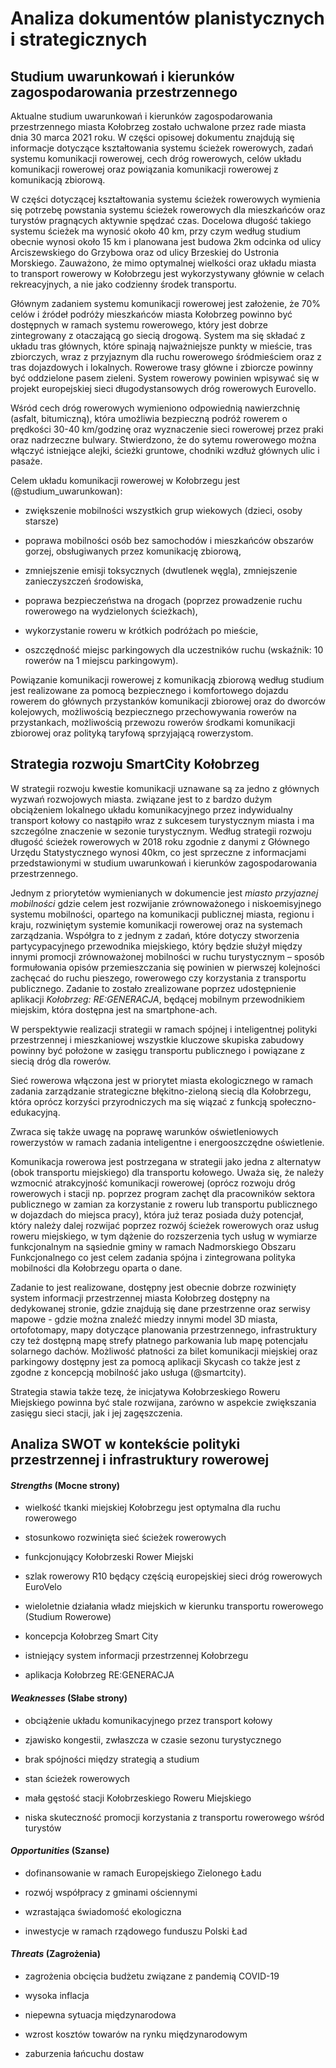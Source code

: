 # Analiza dokumentów planistycznych i strategicznych {#polityka}

##	Studium uwarunkowań i kierunków zagospodarowania przestrzennego {#studium}

Aktualne studium uwarunkowań i kierunków zagospodarowania przestrzennego miasta Kołobrzeg zostało uchwalone przez rade miasta dnia 30 marca 2021 roku. 
W części opisowej dokumentu znajdują się informacje dotyczące kształtowania systemu ścieżek rowerowych, zadań systemu komunikacji rowerowej, cech dróg rowerowych, celów układu komunikacji rowerowej oraz powiązania komunikacji rowerowej z komunikacją zbiorową.

W części dotyczącej kształtowania systemu ścieżek rowerowych wymienia się potrzebę powstania systemu ścieżek rowerowych dla mieszkańców oraz turystów pragnących aktywnie spędzać czas.  Docelowa długość takiego systemu ścieżek ma wynosić około 40 km, przy czym według studium obecnie wynosi około 15 km i planowana jest budowa 2km odcinka od ulicy Arciszewskiego do Grzybowa oraz od ulicy Brzeskiej do Ustronia Morskiego.
Zauważono, że mimo optymalnej wielkości oraz układu miasta to transport rowerowy w Kołobrzegu jest wykorzystywany głównie w celach rekreacyjnych, a nie jako codzienny środek transportu.

Głównym zadaniem systemu komunikacji rowerowej jest założenie, że 70% celów i źródeł podróży mieszkańców miasta Kołobrzeg powinno być dostępnych w ramach systemu rowerowego, który jest dobrze zintegrowany z otaczającą go siecią drogową.
System ma się składać z układu tras głównych, które spinają najważniejsze punkty w mieście, tras zbiorczych, wraz z przyjaznym dla ruchu rowerowego śródmieściem oraz z tras dojazdowych i lokalnych.
Rowerowe trasy główne i zbiorcze powinny być oddzielone pasem zieleni.
System rowerowy powinien wpisywać się w projekt europejskiej sieci długodystansowych dróg rowerowych Eurovello.

Wśród cech dróg rowerowych wymieniono odpowiednią nawierzchnię (asfalt, bitumiczną), która umożliwia bezpieczną podróż rowerem o prędkości 30-40 km/godzinę oraz wyznaczenie sieci rowerowej przez praki oraz nadrzeczne bulwary. 
Stwierdzono, że do sytemu rowerowego można włączyć istniejące alejki, ścieżki gruntowe, chodniki wzdłuż głównych ulic i pasaże. 

Celem układu komunikacji rowerowej w Kołobrzegu jest (@studium_uwarunkowan):

- zwiększenie mobilności wszystkich grup wiekowych (dzieci, osoby starsze)

- poprawa mobilności osób bez samochodów i mieszkańców obszarów gorzej, obsługiwanych
przez komunikację zbiorową,

- zmniejszenie emisji toksycznych (dwutlenek węgla), zmniejszenie zanieczyszczeń środowiska,

- poprawa bezpieczeństwa na drogach (poprzez prowadzenie ruchu rowerowego na wydzielonych
ścieżkach),

- wykorzystanie roweru w krótkich podróżach po mieście,

- oszczędność miejsc parkingowych dla uczestników ruchu (wskaźnik: 10 rowerów na 1 miejscu
parkingowym). 

Powiązanie komunikacji rowerowej z komunikacją zbiorową według studium jest realizowane za pomocą bezpiecznego i komfortowego dojazdu rowerem do głównych przystanków komunikacji zbiorowej oraz do dworców kolejowych, możliwością bezpiecznego przechowywania rowerów na przystankach, możliwością przewozu rowerów środkami komunikacji zbiorowej oraz polityką taryfową sprzyjającą rowerzystom.

## Strategia rozwoju SmartCity Kołobrzeg {#strategia_roz}

W strategii rozwoju kwestie komunikacji uznawane są za jedno z głównych wyzwań rozwojowych miasta.
związane jest to z bardzo dużym obciążeniem lokalnego układu komunikacyjnego przez indywidualny transport kołowy co nastąpiło wraz z sukcesem turystycznym miasta i ma szczególne znaczenie w sezonie turystycznym.
Według strategii rozwoju długość ścieżek rowerowych w 2018 roku zgodnie z danymi z Głównego Urzędu Statystycznego wynosi 40km, co jest sprzeczne z informacjami przedstawionymi w studium uwarunkowań i kierunków zagospodarowania przestrzennego.

Jednym z priorytetów wymienianych w dokumencie jest *miasto przyjaznej mobilności* gdzie celem jest rozwijanie zrównoważonego i niskoemisyjnego systemu mobilności, opartego na komunikacji publicznej miasta, regionu i kraju, rozwiniętym systemie komunikacji rowerowej oraz na systemach zarządzania. Współgra to z jednym z zadań, które dotyczy stworzenia partycypacyjnego przewodnika miejskiego, który będzie służył między innymi promocji zrównoważonej mobilności w ruchu turystycznym – sposób formułowania opisów 
przemieszczania się powinien w pierwszej kolejności zachęcać do ruchu pieszego, rowerowego 
czy korzystania z transportu publicznego.
Zadanie to zostało zrealizowane poprzez udostępnienie aplikacji *Kołobrzeg: RE:GENERACJA*, będącej mobilnym przewodnikiem miejskim, która dostępna jest na smartphone-ach.

W perspektywie realizacji strategii w ramach spójnej i inteligentnej polityki przestrzennej i mieszkaniowej wszystkie kluczowe skupiska zabudowy powinny być położone w zasięgu transportu publicznego i powiązane z siecią dróg dla rowerów.

Sieć rowerowa włączona jest w priorytet miasta ekologicznego w ramach zadania zarządzanie strategiczne błękitno-zieloną siecią dla Kołobrzegu, która oprócz korzyści przyrodniczych ma się wiązać z funkcją społeczno-edukacyjną. 

Zwraca się także uwagę na poprawę warunków oświetleniowych rowerzystów w ramach zadania inteligentne i energooszczędne oświetlenie.

Komunikacja rowerowa jest postrzegana w strategii jako jedna z alternatyw (obok transportu miejskiego) dla transportu kołowego.
Uważa się, że należy wzmocnić atrakcyjność komunikacji rowerowej (oprócz rozwoju dróg rowerowych i stacji np. poprzez program zachęt dla pracowników sektora publicznego w zamian za korzystanie z roweru lub transportu publicznego w dojazdach do miejsca pracy), która już teraz posiada duży potencjał, który należy dalej rozwijać poprzez rozwój ścieżek rowerowych oraz usług roweru miejskiego, w tym dążenie do rozszerzenia tych usług w wymiarze funkcjonalnym na sąsiednie gminy w ramach Nadmorskiego Obszaru Funkcjonalnego co jest celem zadania spójna i zintegrowana polityka mobilności dla Kołobrzegu oparta o dane.

Zadanie to jest realizowane, dostępny jest obecnie dobrze rozwinięty system informacji przestrzennej miasta Kołobrzeg dostępny na dedykowanej stronie, gdzie znajdują się dane przestrzenne oraz serwisy mapowe - gdzie można znaleźć miedzy innymi model 3D miasta, ortofotomapy, mapy dotyczące planowania przestrzennego, infrastruktury czy też dostępną mapę strefy płatnego parkowania lub mapę potencjału solarnego dachów.
Możliwość płatności za bilet komunikacji miejskiej oraz parkingowy dostępny jest za pomocą aplikacji Skycash co także jest z zgodne z koncepcją mobilność jako usługa (@smartcity).

Strategia stawia także tezę, że inicjatywa Kołobrzeskiego Roweru Miejskiego powinna być stale rozwijana, zarówno w aspekcie zwiększania zasięgu sieci stacji, jak i jej zagęszczenia.

## Analiza SWOT w kontekście polityki przestrzennej i infrastruktury rowerowej

#### *Strengths* (Mocne strony)

- wielkość tkanki miejskiej Kołobrzegu jest optymalna dla ruchu rowerowego

- stosunkowo rozwinięta sieć ścieżek rowerowych

- funkcjonujący Kołobrzeski Rower Miejski

- szlak rowerowy R10 będący częścią europejskiej sieci dróg rowerowych EuroVelo

- wieloletnie działania władz miejskich w kierunku transportu rowerowego (Studium Rowerowe)

- koncepcja Kołobrzeg Smart City

- istniejący system informacji przestrzennej Kołobrzegu

- aplikacja Kołobrzeg RE:GENERACJA


#### *Weaknesses* (Słabe strony)

- obciążenie układu komunikacyjnego przez transport kołowy 

- zjawisko kongestii, zwłaszcza w czasie sezonu turystycznego

- brak spójności między strategią a studium

- stan ścieżek rowerowych

- mała gęstość stacji Kołobrzeskiego Roweru Miejskiego

- niska skuteczność promocji korzystania z transportu rowerowego wśród turystów


#### *Opportunities* (Szanse)

- dofinansowanie w ramach Europejskiego Zielonego Ładu

- rozwój współpracy z gminami ościennymi

- wzrastająca świadomość ekologiczna

- inwestycje w ramach rządowego funduszu Polski Ład


#### *Threats* (Zagrożenia)

- zagrożenia obcięcia budżetu związane z pandemią COVID-19 

- wysoka inflacja

- niepewna sytuacja międzynarodowa 

- wzrost kosztów towarów na rynku międzynarodowym

- zaburzenia łańcuchu dostaw



